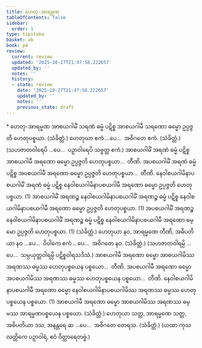 ```yaml
---
title: ဟေတု-အာရမ္မဏ
tableOfContents: false
sidebar:
  order: 1
type: tipitaka
basket: ab
book: p4
review:
  current: review
  updated: '2025-10-27T21:47:58.222657'
  updated_by: ''
  notes: ''
  history:
  - state: review
    date: '2025-10-27T21:47:58.222657'
    updated_by: ''
    notes: ''
    previous_state: draft
---
```



<ReviewStatus review={frontmatter.review} showDetails={true} />

<HypothesisAnnotation frontmatter={frontmatter} />

<DynamicBreadcrumb />

<Paragraph type="center" book="p4">
* ဟေတု-အာရမ္မဏ
</Paragraph>

<Division number="34" book="p4" e="ch" v="39" p="611">

<Paragraph number="1799" book="p4">
အာစယဂါမိံ သရဏံ ဓမ္မံ ပဋိစ္စ အာစယဂါမီ သရဏော ဓမ္မော ဥပ္ပဇ္ဇတိ ဟေတုပစ္စယာ. (သံခိတ္တံ.)
</Paragraph>

<Paragraph number="1800" book="p4">
ဟေတုယာ ဧကံ …ပေ…  အဝိဂတေ ဧကံ. (သံခိတ္တံ.)
</Paragraph>

<Paragraph number="1801" book="p4">
(သဟဇာတဝါရေပိ …ပေ…  ပဉှာဝါရေပိ သဗ္ဗတ္ထ ဧကံ.)
</Paragraph>

</Division>
<Division number="35" book="p4" e="ch" v="39" p="611">

<Paragraph number="1802" book="p4">
အာစယဂါမိံ အရဏံ ဓမ္မံ ပဋိစ္စ အာစယဂါမီ အရဏော ဓမ္မော ဥပ္ပဇ္ဇတိ ဟေတုပစ္စယာ…  တီဏိ.
</Paragraph>

<Paragraph number="1803" book="p4">
အပစယဂါမိံ အရဏံ ဓမ္မံ ပဋိစ္စ အပစယဂါမီ အရဏော ဓမ္မော ဥပ္ပဇ္ဇတိ ဟေတုပစ္စယာ…  တီဏိ.
</Paragraph>

<Paragraph number="1804" book="p4">
နေဝါစယဂါမိနာပစယဂါမိံ အရဏံ ဓမ္မံ ပဋိစ္စ နေဝါစယဂါမိနာပစယဂါမီ အရဏော ဓမ္မော ဥပ္ပဇ္ဇတိ ဟေတုပစ္စယာ. (1)
</Paragraph>

<Paragraph number="1805" book="p4">
အာစယဂါမိံ အရဏဉ္စ နေဝါစယဂါမိနာပစယဂါမိံ အရဏဉ္စ ဓမ္မံ ပဋိစ္စ နေဝါစယဂါမိနာပစယဂါမီ အရဏော ဓမ္မော ဥပ္ပဇ္ဇတိ ဟေတုပစ္စယာ. (1)
</Paragraph>

<Paragraph number="1806" book="p4">
အပစယဂါမိံ အရဏဉ္စ နေဝါစယဂါမိနာပစယဂါမိံ အရဏဉ္စ ဓမ္မံ ပဋိစ္စ နေဝါစယဂါမိနာပစယဂါမီ အရဏော ဓမ္မော ဥပ္ပဇ္ဇတိ ဟေတုပစ္စယာ. (1) (သံခိတ္တံ.)
</Paragraph>

</Division>
<Division number="36" book="p4" e="ch" v="39" p="611">

<Paragraph number="1807" book="p4">
ဟေတုယာ နဝ, အာရမ္မဏေ တီဏိ, အဓိပတိယာ နဝ …ပေ…  ဝိပါကေ ဧကံ …ပေ…  အဝိဂတေ နဝ. (သံခိတ္တံ.)
</Paragraph>

<Paragraph number="1808" book="p4">
(သဟဇာတဝါရမ္ပိ …ပေ…  သမ္ပယုတ္တဝါရမ္ပိ ပဋိစ္စဝါရသဒိသံ.)
</Paragraph>

</Division>
<Division number="37" book="p4" e="ch" v="39" p="612">

<Paragraph number="1809" book="p4">
အာစယဂါမီ အရဏော ဓမ္မော အာစယဂါမိဿ အရဏဿ ဓမ္မဿ ဟေတုပစ္စယေန ပစ္စယော…  တီဏိ.
</Paragraph>

<Paragraph number="1810" book="p4">
အပစယဂါမီ အရဏော ဓမ္မော အပစယဂါမိဿ အရဏဿ ဓမ္မဿ ဟေတုပစ္စယေန ပစ္စယော…  တီဏိ.
</Paragraph>

<Paragraph number="1811" book="p4">
နေဝါစယဂါမိနာပစယဂါမီ အရဏော ဓမ္မော နေဝါစယဂါမိနာပစယဂါမိဿ အရဏဿ ဓမ္မဿ ဟေတုပစ္စယေန ပစ္စယော. (1)
</Paragraph>

<Paragraph number="1812" book="p4">
အာစယဂါမီ အရဏော ဓမ္မော အာစယဂါမိဿ အရဏဿ ဓမ္မဿ အာရမ္မဏပစ္စယေန ပစ္စယော. (သံခိတ္တံ.)
</Paragraph>

</Division>
<Division number="38" book="p4" e="ch" v="39" p="612">

<Paragraph number="1813" book="p4">
ဟေတုယာ သတ္တ, အာရမ္မဏေ သတ္တ, အဓိပတိယာ ဒသ, အနန္တရေ ဆ …ပေ…  အဝိဂတေ တေရသ. (သံခိတ္တံ.)
</Paragraph>

<Paragraph number="1814" book="p4">
(ယထာ ကုသလတ္တိကေ ပဉှာဝါရံ, ဧဝံ ဝိတ္ထာရေတဗ္ဗံ.)
</Paragraph>
</Division>
